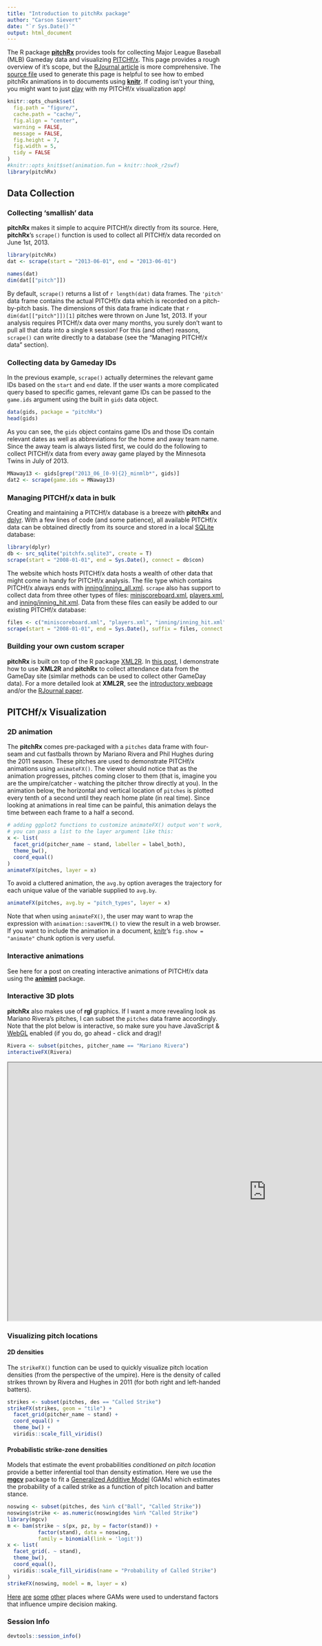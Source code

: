 ```yaml
---
title: "Introduction to pitchRx package"
author: "Carson Sievert"
date: "`r Sys.Date()`"
output: html_document
---
```


<!--
%\VignetteEngine{knitr}
%\VignetteIndexEntry{A Markdown Vignette with knitr}
-->

The R package [**pitchRx**](http://cran.r-project.org/web/packages/pitchRx/) provides tools for collecting Major League Baseball (MLB) Gameday data and visualizing  [PITCHf/x](http://en.wikipedia.org/wiki/PITCHf/x). This page provides a rough overview of it's scope, but the [RJournal article](http://cpsievert.github.io/pitchRx/RJwrapper.pdf) is more comprehensive. The [source file](https://github.com/cpsievert/pitchRx/blob/gh-pages/index.Rmd) used to generate this page is helpful to see how to embed pitchRx animations in to documents using [**knitr**](http://yihui.name/knitr/). If coding isn't your thing, you might want to just [play](http://104.131.111.111:3838/pitchRx/) with my PITCHf/x visualization app!


```r
knitr::opts_chunk$set(
  fig.path = "figure/", 
  cache.path = "cache/", 
  fig.align = "center", 
  warning = FALSE, 
  message = FALSE, 
  fig.height = 7, 
  fig.width = 5, 
  tidy = FALSE
)
#knitr::opts_knit$set(animation.fun = knitr::hook_r2swf)
library(pitchRx)
```

Data Collection
----------------------------

### Collecting 'smallish' data

**pitchRx** makes it simple to acquire PITCHf/x directly from its source. Here, **pitchRx**'s `scrape()` function is used to collect all PITCHf/x data recorded on June 1st, 2013.

```r
library(pitchRx)
dat <- scrape(start = "2013-06-01", end = "2013-06-01")
```

```r
names(dat)
dim(dat[["pitch"]])
```

By default, `scrape()` returns a list of `r length(dat)` data frames. The `'pitch'` data frame contains the actual PITCHf/x data which is recorded on a pitch-by-pitch basis. The dimensions of this data frame indicate that `r dim(dat[["pitch"]])[1]` pitches were thrown on June 1st, 2013. If your analysis requires PITCHf/x data over many months, you surely don't want to pull all that data into a single `R` session! For this (and other) reasons, `scrape()` can write directly to a database (see the "Managing PITCHf/x data" section). 

### Collecting data by Gameday IDs

In the previous example, `scrape()` actually determines the relevant game IDs based on the `start` and `end` date. If the user wants a more complicated query based to specific games, relevant game IDs can be passed to the `game.ids` argument using the built in `gids` data object. 

```r
data(gids, package = "pitchRx")
head(gids)
```

As you can see, the `gids` object contains game IDs and those IDs contain relevant dates as well as abbreviations for the home and away team name. Since the away team is always listed first, we could do the following to collect PITCHf/x data from every away game played by the Minnesota Twins in July of 2013.

```r
MNaway13 <- gids[grep("2013_06_[0-9]{2}_minmlb*", gids)]
dat2 <- scrape(game.ids = MNaway13)
```

### Managing PITCHf/x data in bulk

Creating and maintaining a PITCHf/x database is a breeze with **pitchRx** and [dplyr](http://cran.r-project.org/web/packages/dplyr/index.html). With a few lines of code (and some patience), all available PITCHf/x data can be obtained directly from its source and stored in a local [SQLite](http://www.sqlite.org/) database:

```r
library(dplyr)
db <- src_sqlite("pitchfx.sqlite3", create = T)
scrape(start = "2008-01-01", end = Sys.Date(), connect = db$con)
```

The website which hosts PITCHf/x data hosts a wealth of other data that might come in handy for PITCHf/x analysis. The file type which contains PITCHf/x always ends with [inning/inning_all.xml](http://gd2.mlb.com/components/game/mlb/year_2012/month_05/day_01/gid_2012_05_01_arimlb_wasmlb_1/inning/inning_all.xml). `scrape` also has support to collect data from three other types of files: [miniscoreboard.xml](http://gd2.mlb.com/components/game/mlb/year_2012/month_05/day_01/miniscoreboard.xml), [players.xml](http://gd2.mlb.com/components/game/mlb/year_2012/month_05/day_01/gid_2012_05_01_arimlb_wasmlb_1/players.xml), and [inning/inning_hit.xml](http://gd2.mlb.com/components/game/mlb/year_2012/month_05/day_01/gid_2012_05_01_arimlb_wasmlb_1/inning/inning_hit.xml). Data from these files can easily be added to our existing PITCHf/x database:

```r
files <- c("miniscoreboard.xml", "players.xml", "inning/inning_hit.xml")
scrape(start = "2008-01-01", end = Sys.Date(), suffix = files, connect = db$con)
```

### Building your own custom scraper

**pitchRx** is built on top of the R package [XML2R](http://cran.r-project.org/web/packages/XML2R/index.html). In [this post](https://baseballwithr.wordpress.com/2014/09/25/write-your-own-gameday-scraper-with-xml2r-and-pitchrx-3/), I demonstrate how to use **XML2R** and **pitchRx** to collect attendance data from the GameDay site (similar methods can be used to collect other GameDay data).   For a more detailed look at **XML2R**, see the [introductory webpage](http://cpsievert.github.io/XML2R/) and/or the [RJournal paper](http://cpsievert.github.io/pitchRx/RJwrapper.pdf). 

PITCHf/x Visualization
--------------------

### 2D animation

The **pitchRx** comes pre-packaged with a `pitches` data frame with four-seam and cut fastballs thrown by Mariano Rivera and Phil Hughes during the 2011 season. These pitches are used to demonstrate PITCHf/x animations using `animateFX()`. The viewer should notice that as the animation progresses, pitches coming closer to them (that is, imagine you are the umpire/catcher - watching the pitcher throw directly at you). In the animation below, the horizontal and vertical location of `pitches` is plotted every tenth of a second until they reach home plate (in real time). Since looking at animations in real time can be painful, this animation delays the time between each frame to a half a second.

```r
# adding ggplot2 functions to customize animateFX() output won't work, but
# you can pass a list to the layer argument like this:
x <- list(
  facet_grid(pitcher_name ~ stand, labeller = label_both), 
  theme_bw(), 
  coord_equal()
)
animateFX(pitches, layer = x)
```

To avoid a cluttered animation, the `avg.by` option averages the trajectory for each unique value of the variable supplied to `avg.by`.

```r
animateFX(pitches, avg.by = "pitch_types", layer = x)
```

Note that when using `animateFX()`, the user may want to wrap the expression with `animation::saveHTML()` to view the result in a web browser. If you want to include the animation in a document, [knitr](http://yihui.name/knitr/options#chunk_options)'s `fig.show = "animate"` chunk option is very useful. 

### Interactive animations

See here for a post on creating interactive animations of PITCHf/x data using the [**animint**](https://github.com/tdhock/animint) package.

### Interactive 3D plots

**pitchRx** also makes use of **rgl** graphics. If I want a more revealing look as Mariano Rivera's pitches, I can subset the `pitches` data frame accordingly. Note that the plot below is interactive, so make sure you have JavaScript & [WebGL](http://get.webgl.org/) enabled (if you do, go ahead - click and drag)!

```r
Rivera <- subset(pitches, pitcher_name == "Mariano Rivera")
interactiveFX(Rivera)
```

<iframe src="http://cpsievert.github.io/pitchRx/rgl1/" height="600" width="1200"></iframe>

### Visualizing pitch locations

#### 2D densities

The `strikeFX()` function can be used to quickly visualize pitch location densities (from the perspective of the umpire). Here is the density of called strikes thrown by Rivera and Hughes in 2011 (for both right and left-handed batters).

```r
strikes <- subset(pitches, des == "Called Strike")
strikeFX(strikes, geom = "tile") + 
  facet_grid(pitcher_name ~ stand) +
  coord_equal() +
  theme_bw() +
  viridis::scale_fill_viridis()
```

#### Probabilistic strike-zone densities

Models that estimate the event probabilities _conditioned on pitch location_ provide a better inferential tool than density estimation. Here we use the [**mgcv**](https://cran.r-project.org/web/packages/mgcv/index.html) package to fit a [Generalized Additive Model](https://en.wikipedia.org/wiki/Generalized_additive_model) (GAMs) which estimates the probability of a called strike as a function of pitch location and batter stance.

```r
noswing <- subset(pitches, des %in% c("Ball", "Called Strike"))
noswing$strike <- as.numeric(noswing$des %in% "Called Strike")
library(mgcv)
m <- bam(strike ~ s(px, pz, by = factor(stand)) +
          factor(stand), data = noswing, 
          family = binomial(link = 'logit'))
x <- list(
  facet_grid(. ~ stand),
  theme_bw(),
  coord_equal(),
  viridis::scale_fill_viridis(name = "Probability of Called Strike")
)
strikeFX(noswing, model = m, layer = x)
```

[Here](https://baseballwithr.wordpress.com/2014/10/23/a-probabilistic-model-for-interpreting-strike-zone-expansion-7/) [are](https://baseballwithr.wordpress.com/2014/11/11/interactive-visualization-of-strike-zone-expansion-5/) [some](http://ssrn.com/abstract=2478447) [other](http://onlinelibrary.wiley.com/doi/10.1002/mde.2630/abstract) places where GAMs were used to understand factors that influence umpire decision making.

### Session Info

```r
devtools::session_info()
```
